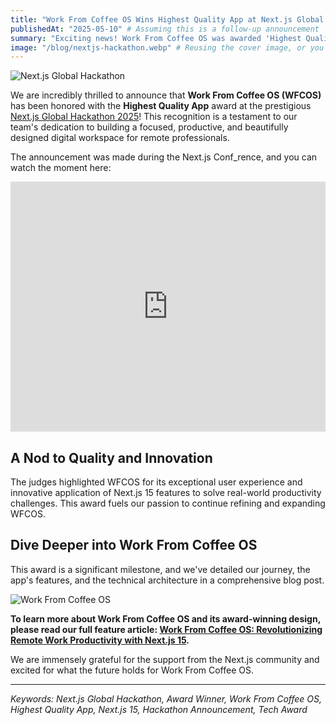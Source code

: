 ```yaml
---
title: "Work From Coffee OS Wins Highest Quality App at Next.js Global Hackathon!"
publishedAt: "2025-05-10" # Assuming this is a follow-up announcement
summary: "Exciting news! Work From Coffee OS was awarded 'Highest Quality App' at the Next.js Global Hackathon 2025. Watch the announcement and learn more about this achievement."
image: "/blog/nextjs-hackathon.webp" # Reusing the cover image, or you can specify another
---
```


<Image
  src="/blog/nextjs-hackathon.webp"
  alt="Next.js Global Hackathon"
  width={1000}
  height={1000}
/>

We are incredibly thrilled to announce that **Work From Coffee OS (WFCOS)** has been honored with the **Highest Quality App** award at the prestigious [Next.js Global Hackathon 2025](https://next-hackathon-2025.vercel.app/)! This recognition is a testament to our team's dedication to building a focused, productive, and beautifully designed digital workspace for remote professionals.

The announcement was made during the Next.js Conf_rence, and you can watch the moment here:

<iframe
  width="100%"
  height="400"
  src="https://www.youtube.com/embed/KDRwgbwq0_c?start=471"
  title="Work From Coffee OS - Next.js Global Hackathon Winner Presentation"
  frameborder="0"
  allow="accelerometer; autoplay; clipboard-write; encrypted-media; gyroscope; picture-in-picture; web-share"
  allowfullscreen
  className="my-8 rounded-lg shadow-lg"
></iframe>

## A Nod to Quality and Innovation

The judges highlighted WFCOS for its exceptional user experience and innovative application of Next.js 15 features to solve real-world productivity challenges. This award fuels our passion to continue refining and expanding WFCOS.

## Dive Deeper into Work From Coffee OS

This award is a significant milestone, and we've detailed our journey, the app's features, and the technical architecture in a comprehensive blog post.

<Image
  src="/blog/wfcos.webp"
  alt="Work From Coffee OS"
  width={1000}
  height={1000}
/>

**To learn more about Work From Coffee OS and its award-winning design, please read our full feature article: [Work From Coffee OS: Revolutionizing Remote Work Productivity with Next.js 15](./nextjs-hackathon-highest-quality-apps.mdx).**

We are immensely grateful for the support from the Next.js community and excited for what the future holds for Work From Coffee OS.

---

_Keywords: Next.js Global Hackathon, Award Winner, Work From Coffee OS, Highest Quality App, Next.js 15, Hackathon Announcement, Tech Award_

